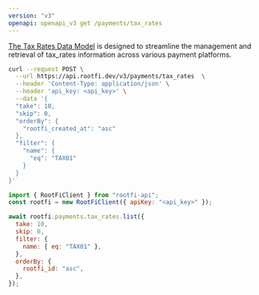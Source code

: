 ```yaml
---
version: "v3"
openapi: openapi_v3 get /payments/tax_rates
---
```


[The Tax Rates Data Model](https://docs.rootfi.dev/api-reference/payments/overview) is designed to streamline the management and retrieval of tax_rates information across various payment platforms.

<RequestExample>

```bash cURL
curl --request POST \
  --url https://api.rootfi.dev/v3/payments/tax_rates  \
  --header 'Content-Type: application/json' \
  --header 'api_key: <api_key>' \
  --data '{
  "take": 10,
  "skip": 0,
  "orderBy": {
    "rootfi_created_at": "asc"
  },
  "filter": {
    "name": {
      "eq": "TAX01"
    }
  }
}'
```

```javascript NodeJS
import { RootFiClient } from "rootfi-api";
const rootfi = new RootFiClient({ apiKey: "<api_key>" });

await rootfi.payments.tax_rates.list({
  take: 10,
  skip: 0,
  filter: {
    name: { eq: "TAX01" },
  },
  orderBy: {
    rootfi_id: "asc",
  },
});
```

</RequestExample>
